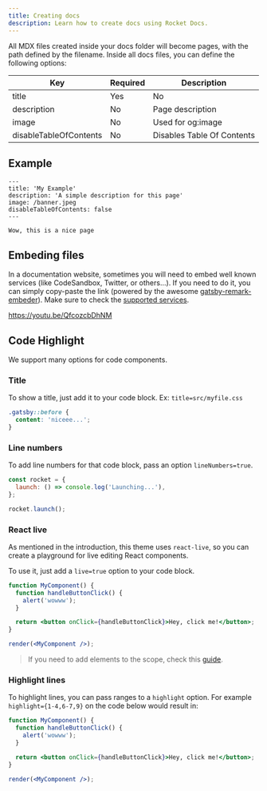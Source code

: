 ```yaml
---
title: Creating docs
description: Learn how to create docs using Rocket Docs.
---
```


All MDX files created inside your docs folder will become pages, with the path defined by the filename.
Inside all docs files, you can define the following options:

| Key                    | Required | Description                |
| ---------------------- | -------- | -------------------------- |
| title                  | Yes      | No                         |
| description            | No       | Page description           |
| image                  | No       | Used for og:image          |
| disableTableOfContents | No       | Disables Table Of Contents |

## Example

```mdx
---
title: 'My Example'
description: 'A simple description for this page'
image: /banner.jpeg
disableTableOfContents: false
---

Wow, this is a nice page
```

## Embeding files

In a documentation website, sometimes you will need to embed well known services (like CodeSandbox, Twitter, or others...). If you need to
do it, you can simply copy-paste the link (powered by the awesome [gatsby-remark-embeder](https://www.gatsbyjs.org/packages/gatsby-remark-embedder/)).
Make sure to check the [supported services](https://github.com/MichaelDeBoey/gatsby-remark-embedder#supported-services).

https://youtu.be/QfcozcbDhNM

## Code Highlight

We support many options for code components.

### Title

To show a title, just add it to your code block. Ex: `title=src/myfile.css`

```css title=src/myfile.css
.gatsby::before {
  content: 'niceee...';
}
```

### Line numbers

To add line numbers for that code block, pass an option `lineNumbers=true`.

```js lineNumbers=true
const rocket = {
  launch: () => console.log('Launching...'),
};

rocket.launch();
```

### React live

As mentioned in the introduction, this theme uses `react-live`, so you can
create a playground for live editing React components.

To use it, just add a `live=true` option to your code block.

```jsx lineNumbers=true title=gatsby-config.js live=true
function MyComponent() {
  function handleButtonClick() {
    alert('wowww');
  }

  return <button onClick={handleButtonClick}>Hey, click me!</button>;
}

render(<MyComponent />);
```

> If you need to add elements to the scope, check this [guide](/usage/shadowing#http://localhost:8000/usage/shadowing#adding-elements-to-react-live-scope).

### Highlight lines

To highlight lines, you can pass ranges to a `highlight` option.
For example `highlight={1-4,6-7,9}` on the code below would result in:

```jsx highlight={1-4,6-7,9}
function MyComponent() {
  function handleButtonClick() {
    alert('wowww');
  }

  return <button onClick={handleButtonClick}>Hey, click me!</button>;
}

render(<MyComponent />);
```

